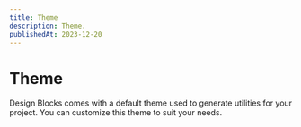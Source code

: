 ```yaml
---
title: Theme
description: Theme.
publishedAt: 2023-12-20
---
```


# Theme

Design Blocks comes with a default theme used to generate utilities for your project. You can customize this theme to suit your needs.
